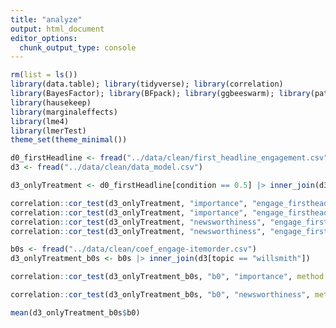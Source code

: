 ```yaml
---
title: "analyze"
output: html_document
editor_options: 
  chunk_output_type: console
---
```


```r
rm(list = ls())
library(data.table); library(tidyverse); library(correlation)
library(BayesFactor); library(BFpack); library(ggbeeswarm); library(patchwork); library(ggdist)
library(hausekeep)
library(marginaleffects)
library(lme4)
library(lmerTest)
theme_set(theme_minimal())
```

```r
d0_firstHeadline <- fread("../data/clean/first_headline_engagement.csv")
d3 <- fread("../data/clean/data_model.csv")

d3_onlyTreatment <- d0_firstHeadline[condition == 0.5] |> inner_join(d3[topic == "willsmith"]) 

correlation::cor_test(d3_onlyTreatment, "importance", "engage_firstheadline", method = "spearman")
correlation::cor_test(d3_onlyTreatment, "importance", "engage_firstheadline", method = "pearson")
correlation::cor_test(d3_onlyTreatment, "newsworthiness", "engage_firstheadline", method = "spearman")
correlation::cor_test(d3_onlyTreatment, "newsworthiness", "engage_firstheadline", method = "pearson")

b0s <- fread("../data/clean/coef_engage-itemorder.csv")
d3_onlyTreatment_b0s <- b0s |> inner_join(d3[topic == "willsmith"]) 

correlation::cor_test(d3_onlyTreatment_b0s, "b0", "importance", method = "spearman") |> plot()+ geom_vline(xintercept = mean(d3_onlyTreatment_b0s$b0))

correlation::cor_test(d3_onlyTreatment_b0s, "b0", "newsworthiness", method = "spearman")

mean(d3_onlyTreatment_b0s$b0)


```



